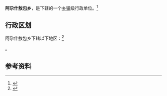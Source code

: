 {{中国乡级行政区|65/43/25/204/000}}

'''阿尕什敖包乡'''，是{{PRC admin/fullname|65/43/25/204/000|3}}下辖的一个[[乡镇|乡镇]]级行政单位。<ref>{{PRC admin/ref sgc|{{PRC admin/parent|65/43/25/204/000}}}}</ref>

== 行政区划 ==

阿尕什敖包乡下辖以下地区：<ref>{{PRC admin/ref sgc|65/43/25/204/000}}</ref>

{{PRC admin/children|65/43/25/204/000}}。

== 参考资料 ==

{{reflist}}

{{行政区划小作品}}
{{PRC admin/navcat|65/43/25/204/000}}